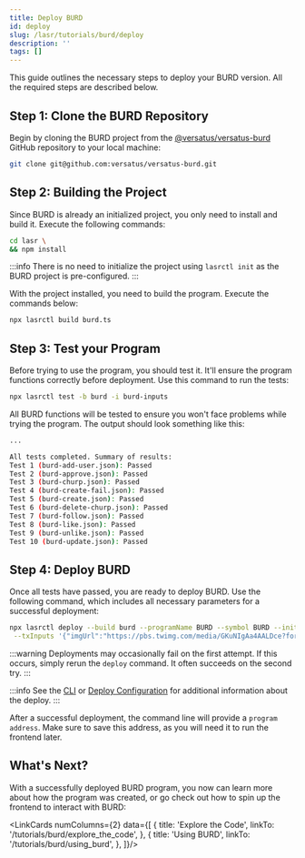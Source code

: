 ```yaml
---
title: Deploy BURD
id: deploy
slug: /lasr/tutorials/burd/deploy
description: ''
tags: []
---
```



This guide outlines the necessary steps to deploy your BURD version. All the required steps are described below.

## Step 1: Clone the BURD Repository

Begin by cloning the BURD project from the [@versatus/versatus-burd](https://github.com/versatus/versatus-burd) GitHub repository to your local machine:

```sh copy
git clone git@github.com:versatus/versatus-burd.git
```

## Step 2: Building the Project

Since BURD is already an initialized project, you only need to install and build it. Execute the following commands:

```sh copy
cd lasr \
&& npm install
```

:::info
There is no need to initialize the project using `lasrctl init` as the BURD project is pre-configured.
:::

With the project installed, you need to build the program. Execute the commands below:

```sh copy
npx lasrctl build burd.ts
```

## Step 3: Test your Program

Before trying to use the program, you should test it. It'll ensure the program functions correctly before deployment. Use this command to run the tests:

```sh copy
npx lasrctl test -b burd -i burd-inputs
```

All BURD functions will be tested to ensure you won't face problems while trying the program. The output should look something like this:

```sh copy
...

All tests completed. Summary of results:
Test 1 (burd-add-user.json): Passed
Test 2 (burd-approve.json): Passed
Test 3 (burd-churp.json): Passed
Test 4 (burd-create-fail.json): Passed
Test 5 (burd-create.json): Passed
Test 6 (burd-delete-churp.json): Passed
Test 7 (burd-follow.json): Passed
Test 8 (burd-like.json): Passed
Test 9 (burd-unlike.json): Passed
Test 10 (burd-update.json): Passed
```

## Step 4: Deploy BURD

Once all tests have passed, you are ready to deploy BURD. Use the following command, which includes all necessary parameters for a successful deployment:

```sh copy
npx lasrctl deploy --build burd --programName BURD --symbol BURD --initializedSupply 100 --totalSupply 100 \
 --txInputs '{"imgUrl":"https://pbs.twimg.com/media/GKuNIgAa4AALDce?format=jpg&name=medium","collection":"burd"}'
```

:::warning
 Deployments may occasionally fail on the first attempt. If this occurs, simply rerun the `deploy` command. It often succeeds on the second try.
:::

:::info
 See the [CLI](/lasr/lasr_guides/cli) or [Deploy Configuration](/lasr/lasr_guides/deploy_configuration) for additional information about the deploy.
:::

After a successful deployment, the command line will provide a `program address`. Make sure to save this address, as you will need it to run the frontend later.

## What's Next?

With a successfully deployed BURD program, you now can learn more about how the program was created, or go check out how to spin up the frontend to interact with BURD:

<LinkCards numColumns={2} data={[
  { 
    title: 'Explore the Code',
    linkTo: '/tutorials/burd/explore_the_code',
  },
  { 
    title: 'Using BURD',
    linkTo: '/tutorials/burd/using_burd',
  },
]}/>
